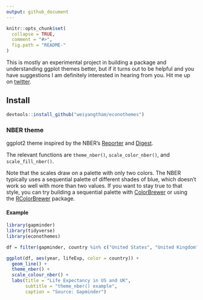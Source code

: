 ```yaml
---
output: github_document
---
```


<!-- README.md is generated from README.Rmd. Please edit that file -->

```r
knitr::opts_chunk$set(
  collapse = TRUE,
  comment = "#>",
  fig.path = "README-"
)
```

This is mostly an experimental project in building a package and understanding ggplot themes better, but if it turns out to be helpful and you have suggestions I am definitely interested in hearing from you. Hit me up on [twitter](https://twitter.com/wytham88). 

## Install
```r
devtools::install_github("weiyangtham/econothemes")
```

### NBER theme

ggplot2 theme inspired by the NBER's [Reporter](http://www.nber.org/reporter/) and [Digest](http://www.nber.org/digest/). 

The relevant functions are `theme_nber()`, `scale_color_nber()`, and `scale_fill_nber()`. 

Note that the scales draw on a palette with only two colors. The NBER typically uses a sequential palette of different shades of blue, which doesn't work so well with more than two values. If you want to stay true to that style, you can try building a sequential palette with [ColorBrewer](http://colorbrewer2.org/#type=sequential&scheme=Blues&n=3) or using the [RColorBrewer](https://cran.rstudio.com/web/packages/RColorBrewer/RColorBrewer.pdf) package. 

#### Example
```r
library(gapminder)
library(tidyverse)
library(econothemes)

df = filter(gapminder, country %in% c("United States", "United Kingdom"))

ggplot(df, aes(year, lifeExp, color = country)) + 
  geom_line() + 
  theme_nber() + 
  scale_colour_nber() + 
  labs(title = "Life Expectancy in US and UK", 
       subtitle = "theme_nber() example", 
       caption = "Source: Gapminder")

```

